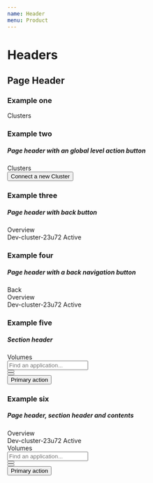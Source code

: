 ```yaml
---
name: Header
menu: Product
---
```



# Headers
## Page Header
### Example one

<Playground>
  <div class="outlet-header">
    <div class="outlet-header__top-bar">
      <div class="outlet-header__top-bar-title">
        <span>Clusters</span>
      </div>
    </div>
  </div>
</Playground>

### Example two
##### Page header with an global level action button

<Playground>
  <div class="outlet-header">
    <div class="outlet-header__top-bar">
      <div class="outlet-header__top-bar-title">
        <span>Clusters</span>
      </div>
      <div class="outlet-header__actions ml-auto">
        <div>
          <button class="btn btn-primary" title="Import new cluster">Connect a new Cluster</button>
        </div>
      </div>
    </div>
  </div>
</Playground>

### Example three
##### Page header with back button


<Playground>
  <div class="outlet-header">
    <div class="outlet-header__top-bar">
      <div class="outlet-header__top-bar-title">
        <span>Overview</span>
      </div>
    </div>
    <div class="outlet-header-meta-block">
      <span class="outlet-header-meta-block_content">Dev-cluster-23u72</span>
      <span class="badge badge-gradient-success badge-pill">Active</span>
    </div>
  </div>
</Playground>

### Example four
##### Page header with a back navigation button


<Playground>
  <div class="outlet-header">
    <div class="outlet-header-navigation">
      <div class="outlet-header-navigation_button">
        <span class="fa fa-arrow-left outlet-header-navigation_icon"></span>
        <span>Back</span>
      </div>
    </div>
    <div class="outlet-header__top-bar">
      <div class="outlet-header__top-bar-title">
        <span>Overview</span>
      </div>
    </div>
    <div class="outlet-header-meta-block">
      <span class="outlet-header-meta-block_content">Dev-cluster-23u72</span>
      <span class="badge badge-gradient-success badge-pill">Active</span>
    </div>
  </div>
</Playground>


### Example five
##### Section header
<Playground>
  <div class="section-header">
    <div class="section-header_title">
      <span class="section-header_title__text">Volumes</span>
    </div>
    <div class="section-header-controls">
      <div class="section-header-controls_item">
        <input type="text" class="form-control" placeholder="Find an application..."/>
      </div>
      <div class="section-header-controls_item">
        <button class="btn btn-secondary"><span class="fa fa-edit"></span></button>
      </div>
      <div class="section-header-controls_item">
        <button class="btn btn-secondary"><span class="fa fa-filter"></span></button>
      </div>
      <div class="section-header-controls_item ml-auto">
        <button class="btn btn-primary">Primary action</button>
      </div>
    </div>
  </div>
</Playground>

### Example six
##### Page header, section header and contents
<Playground>
  <div class="outlet-header">
    <div class="outlet-header__top-bar">
      <div class="outlet-header__top-bar-title">
        <span>Overview</span>
      </div>
    </div>
    <div class="outlet-header-meta-block">
      <span class="outlet-header-meta-block_content">Dev-cluster-23u72</span>
      <span class="badge badge-gradient-success badge-pill">Active</span>
    </div>
  </div>
  <div class="section-header">
    <div class="section-header_title">
      <span class="section-header_title__text">Volumes</span>
    </div>
    <div class="section-header-controls">
      <div class="section-header-controls_item">
        <input type="text" class="form-control" placeholder="Find an application..."/>
      </div>
      <div class="section-header-controls_item">
        <button class="btn btn-secondary"><span class="fa fa-edit"></span></button>
      </div>
      <div class="section-header-controls_item">
        <button class="btn btn-secondary"><span class="fa fa-filter"></span></button>
      </div>
      <div class="section-header-controls_item ml-auto">
        <button class="btn btn-primary">Primary action</button>
      </div>
    </div>
  </div>
</Playground>
